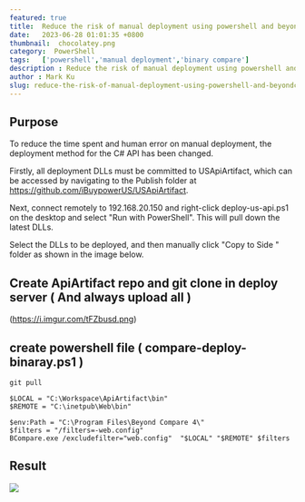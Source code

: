 ```yaml
---
featured: true
title:  Reduce the risk of manual deployment using powershell and beyondcompare
date:   2023-06-28 01:01:35 +0800
thumbnail:  chocolatey.png
category:  PowerShell
tags:   ['powershell','manual deployment','binary compare']
description : Reduce the risk of manual deployment using powershell and beyondcompare
author : Mark Ku
slug: reduce-the-risk-of-manual-deployment-using-powershell-and-beyondcompare
---
```

## Purpose
To reduce the time spent and human error on manual deployment, the deployment method for the C# API has been changed.

Firstly, all deployment DLLs must be committed to USApiArtifact, which can be accessed by navigating to the Publish folder at https://github.com/iBuypowerUS/USApiArtifact.

Next, connect remotely to 192.168.20.150 and right-click deploy-us-api.ps1 on the desktop and select "Run with PowerShell". This will pull down the latest DLLs.

Select the DLLs to be deployed, and then manually click "Copy to Side " folder as shown in the image below.

## Create ApiArtifact repo and git clone in deploy server ( And always upload all )
(https://i.imgur.com/tFZbusd.png)

## create powershell file ( compare-deploy-binaray.ps1  ) 
```
git pull 

$LOCAL = "C:\Workspace\ApiArtifact\bin"
$REMOTE = "C:\inetpub\Web\bin"

$env:Path = "C:\Program Files\Beyond Compare 4\" 
$filters = "/filters=-web.config"
BCompare.exe /excludefilter="web.config"  "$LOCAL" "$REMOTE" $filters

```
## Result 
![](https://i.imgur.com/nYxr2an.png)
